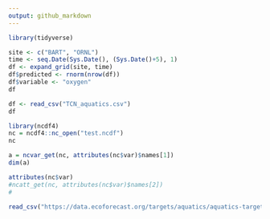 ```yaml
---
output: github_markdown
---
```


```r
library(tidyverse)
```

```r

site <- c("BART", "ORNL")
time <- seq.Date(Sys.Date(), (Sys.Date()+5), 1)
df <- expand_grid(site, time)
df$predicted <- rnorm(nrow(df))
df$variable <- "oxygen"
df
```



```r
df <- read_csv("TCN_aquatics.csv")
df
```


```r
library(ncdf4)
nc = ncdf4::nc_open("test.ncdf")
nc
```

```r
a = ncvar_get(nc, attributes(nc$var)$names[1])
dim(a)
```

```r
attributes(nc$var)
#ncatt_get(nc, attributes(nc$var)$names[2])
#
```

```r
read_csv("https://data.ecoforecast.org/targets/aquatics/aquatics-targets.csv.gz") %>% count(siteID, depth_oxygen)
```